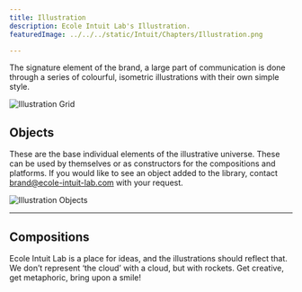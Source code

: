 ```yaml
---
title: Illustration
description: Ecole Intuit Lab's Illustration.
featuredImage: ../../../static/Intuit/Chapters/Illustration.png

---
```


The signature element of the brand, a large part of communication is done through a series of colourful, isometric illustrations with their own simple style. 

![Illustration Grid](../../../static/Intuit/Illustration/Grid.png)

## Objects

These are the base individual elements of the illustrative universe. These can be used by themselves or as constructors for the compositions and platforms. 
If you would like to see an object added to the library, contact [brand@ecole-intuit-lab.com](brand@ecole-intuit-lab.com) with your request. 

![Illustration Objects](../../../static/Intuit/Illustration/Objects.png)

---

## Compositions

<BrandRule>
Ecole Intuit Lab is a place for ideas, and the illustrations should reflect that. We don’t represent ‘the cloud’ with a cloud, but with rockets. Get creative, get metaphoric, bring upon a smile!
</BrandRule>